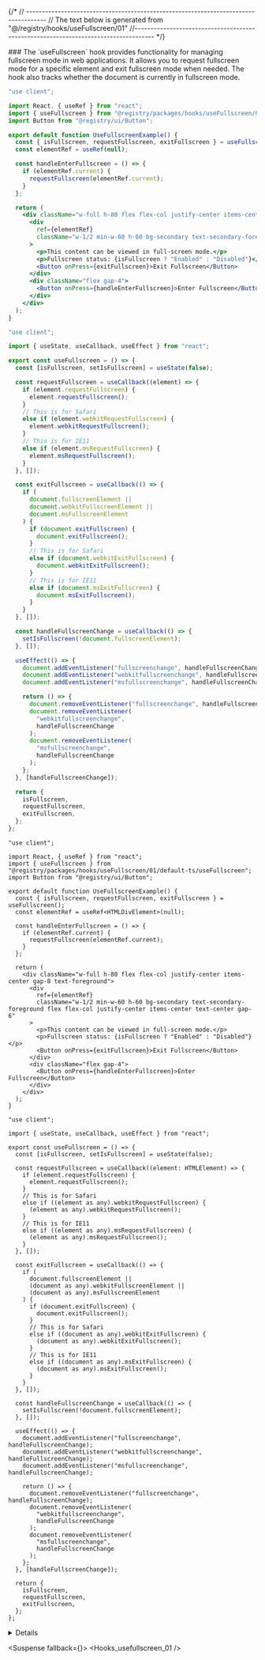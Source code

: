 
{/*
// ------------------------------------------------------------------------------------
    //	The text below is generated from "@/registry/hooks/useFullscreen/01"
//------------------------------------------------------------------------------------
*/}

<Wrapper>
<Title>useFullscreen</Title>
### The `useFullscreen` hook provides functionality for managing fullscreen mode in web applications. It allows you to request fullscreen mode for a specific element and exit fullscreen mode when needed. The hook also tracks whether the document is currently in fullscreen mode.

<CodeBlock>

```default|js|example.jsx
"use client";

import React, { useRef } from "react";
import { useFullscreen } from "@registry/packages/hooks/useFullscreen/01/default-js/useFullscreen";
import Button from "@registry/ui/Button";

export default function UseFullscreenExample() {
  const { isFullscreen, requestFullscreen, exitFullscreen } = useFullscreen();
  const elementRef = useRef(null);

  const handleEnterFullscreen = () => {
    if (elementRef.current) {
      requestFullscreen(elementRef.current);
    }
  };

  return (
    <div className="w-full h-80 flex flex-col justify-center items-center gap-8 text-foreground">
      <div
        ref={elementRef}
        className="w-1/2 min-w-60 h-60 bg-secondary text-secondary-foreground flex flex-col justify-center items-center text-center gap-6"
      >
        <p>This content can be viewed in full-screen mode.</p>
        <p>Fullscreen status: {isFullscreen ? "Enabled" : "Disabled"}</p>
        <Button onPress={exitFullscreen}>Exit Fullscreen</Button>
      </div>
      <div className="flex gap-4">
        <Button onPress={handleEnterFullscreen}>Enter Fullscreen</Button>
      </div>
    </div>
  );
}

```

```default|js|useFullscreen.jsx
"use client";

import { useState, useCallback, useEffect } from "react";

export const useFullscreen = () => {
  const [isFullscreen, setIsFullscreen] = useState(false);

  const requestFullscreen = useCallback((element) => {
    if (element.requestFullscreen) {
      element.requestFullscreen();
    }
    // This is for Safari
    else if (element.webkitRequestFullscreen) {
      element.webkitRequestFullscreen();
    }
    // This is for IE11
    else if (element.msRequestFullscreen) {
      element.msRequestFullscreen();
    }
  }, []);

  const exitFullscreen = useCallback(() => {
    if (
      document.fullscreenElement ||
      document.webkitFullscreenElement ||
      document.msFullscreenElement
    ) {
      if (document.exitFullscreen) {
        document.exitFullscreen();
      }
      // This is for Safari
      else if (document.webkitExitFullscreen) {
        document.webkitExitFullscreen();
      }
      // This is for IE11
      else if (document.msExitFullscreen) {
        document.msExitFullscreen();
      }
    }
  }, []);

  const handleFullscreenChange = useCallback(() => {
    setIsFullscreen(!document.fullscreenElement);
  }, []);

  useEffect(() => {
    document.addEventListener("fullscreenchange", handleFullscreenChange);
    document.addEventListener("webkitfullscreenchange", handleFullscreenChange);
    document.addEventListener("msfullscreenchange", handleFullscreenChange);

    return () => {
      document.removeEventListener("fullscreenchange", handleFullscreenChange);
      document.removeEventListener(
        "webkitfullscreenchange",
        handleFullscreenChange
      );
      document.removeEventListener(
        "msfullscreenchange",
        handleFullscreenChange
      );
    };
  }, [handleFullscreenChange]);

  return {
    isFullscreen,
    requestFullscreen,
    exitFullscreen,
  };
};

```

```default|ts|example.tsx
"use client";

import React, { useRef } from "react";
import { useFullscreen } from "@registry/packages/hooks/useFullscreen/01/default-ts/useFullscreen";
import Button from "@registry/ui/Button";

export default function UseFullscreenExample() {
  const { isFullscreen, requestFullscreen, exitFullscreen } = useFullscreen();
  const elementRef = useRef<HTMLDivElement>(null);

  const handleEnterFullscreen = () => {
    if (elementRef.current) {
      requestFullscreen(elementRef.current);
    }
  };

  return (
    <div className="w-full h-80 flex flex-col justify-center items-center gap-8 text-foreground">
      <div
        ref={elementRef}
        className="w-1/2 min-w-60 h-60 bg-secondary text-secondary-foreground flex flex-col justify-center items-center text-center gap-6"
      >
        <p>This content can be viewed in full-screen mode.</p>
        <p>Fullscreen status: {isFullscreen ? "Enabled" : "Disabled"}</p>
        <Button onPress={exitFullscreen}>Exit Fullscreen</Button>
      </div>
      <div className="flex gap-4">
        <Button onPress={handleEnterFullscreen}>Enter Fullscreen</Button>
      </div>
    </div>
  );
}

```

```default|ts|useFullscreen.tsx
"use client";

import { useState, useCallback, useEffect } from "react";

export const useFullscreen = () => {
  const [isFullscreen, setIsFullscreen] = useState(false);

  const requestFullscreen = useCallback((element: HTMLElement) => {
    if (element.requestFullscreen) {
      element.requestFullscreen();
    }
    // This is for Safari
    else if ((element as any).webkitRequestFullscreen) {
      (element as any).webkitRequestFullscreen();
    }
    // This is for IE11
    else if ((element as any).msRequestFullscreen) {
      (element as any).msRequestFullscreen();
    }
  }, []);

  const exitFullscreen = useCallback(() => {
    if (
      document.fullscreenElement ||
      (document as any).webkitFullscreenElement ||
      (document as any).msFullscreenElement
    ) {
      if (document.exitFullscreen) {
        document.exitFullscreen();
      }
      // This is for Safari
      else if ((document as any).webkitExitFullscreen) {
        (document as any).webkitExitFullscreen();
      }
      // This is for IE11
      else if ((document as any).msExitFullscreen) {
        (document as any).msExitFullscreen();
      }
    }
  }, []);

  const handleFullscreenChange = useCallback(() => {
    setIsFullscreen(!document.fullscreenElement);
  }, []);

  useEffect(() => {
    document.addEventListener("fullscreenchange", handleFullscreenChange);
    document.addEventListener("webkitfullscreenchange", handleFullscreenChange);
    document.addEventListener("msfullscreenchange", handleFullscreenChange);

    return () => {
      document.removeEventListener("fullscreenchange", handleFullscreenChange);
      document.removeEventListener(
        "webkitfullscreenchange",
        handleFullscreenChange
      );
      document.removeEventListener(
        "msfullscreenchange",
        handleFullscreenChange
      );
    };
  }, [handleFullscreenChange]);

  return {
    isFullscreen,
    requestFullscreen,
    exitFullscreen,
  };
};

```

</CodeBlock>
<Details>


## Return Table

| Name              | Type                             | Description                                                       |
| ----------------- | -------------------------------- | ----------------------------------------------------------------- |
| isFullscreen      | `boolean`                        | Indicates whether the document is currently in fullscreen mode.   |
| requestFullscreen | `(element: HTMLElement) => void` | Requests fullscreen mode for a specified HTML element.            |
| exitFullscreen    | `() => void`                     | Exits fullscreen mode if the document is currently in fullscreen. |

### Key Features

- **Cross-Browser Support**: The hook handles differences in the fullscreen API across various browsers, including support for WebKit and Internet Explorer 11.
- **State Management**: The `isFullscreen` state reflects whether any element is currently in fullscreen mode, updating automatically when entering or exiting fullscreen.
- **Event Handling**: The hook listens for fullscreen change events and cleans up these listeners when the component using the hook unmounts.

</Details>

<Suspense fallback={<Skeleton className="h-60 rounded-lg" />}>
<Display>
<Hooks_usefullscreen_01 />
</Display>
</Suspense>

</Wrapper>
